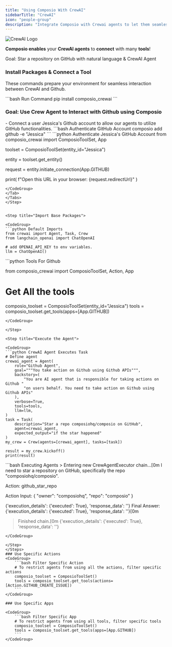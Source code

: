 ```yaml
---
title: "Using Composio With CrewAI"
sidebarTitle: "CrewAI"
icon: "people-group"
description: "Integrate Composio with Crewai agents to let them seamlessly interact with external apps"
---
```


<img src="https://github.com/ComposioHQ/composio/blob/master/docs/framework/media/crewai_composio.png" alt="CrewAI Logo" />

**Composio enables** your **CrewAI agents** to **connect** with many **tools**!

<Tip>
  Goal: Star a repository on GitHub with natural language & CrewAI Agent
</Tip>

### Install Packages & Connect a Tool

These commands prepare your environment for seamless interaction between CrewAI and Github.

<CodeGroup>
```bash Run Command
pip install composio_crewai
```
</CodeGroup>


### Goal: Use Crew Agent to Interact with Github using Composio

<Steps>
<Step title="Connect Github account">
- Connect a user Jessica's Github account to allow our agents to utilize GitHub functionalities.
<Tabs>
<Tab title="CLI">
<CodeGroup>
```bash Authenticate GitHub Account 
composio add github -e "Jessica"
```
</CodeGroup>
</Tab>
<Tab title="Python">
<CodeGroup>
```python Authenticate Jessica's GitHub Account 
from composio_crewai import ComposioToolSet, App

toolset = ComposioToolSet(entity_id="Jessica")

entity = toolset.get_entity()

request = entity.initiate_connection(App.GITHUB)

print(
    f"Open this URL in your browser: {request.redirectUrl}"
)
```
</CodeGroup>
</Tab>
</Tabs>
</Step>


<Step title="Import Base Packages">

<CodeGroup>
```python Default Imports
from crewai import Agent, Task, Crew
from langchain_openai import ChatOpenAI

# add OPENAI_API_KEY to env variables.
llm = ChatOpenAI()
```
</CodeGroup>

</Step>

<Step title="Fetch all Tools via Composio">

<CodeGroup>
```python Tools For Github

from composio_crewai import ComposioToolSet, Action, App

# Get All the tools

composio_toolset = ComposioToolSet(entity_id="Jessica")
tools = composio_toolset.get_tools(apps=[App.GITHUB])
```
</CodeGroup>

</Step>

<Step title="Execute the Agent">

<CodeGroup>
```python CrewAI Agent Executes Task
# Define agent
crewai_agent = Agent(
    role="Github Agent",
    goal="""You take action on Github using Github APIs""",
    backstory=(
        "You are AI agent that is responsible for taking actions on Github "
        "on users behalf. You need to take action on Github using Github APIs"
    ),
    verbose=True,
    tools=tools,
    llm=llm,
)
task = Task(
    description="Star a repo composiohq/composio on GitHub",
    agent=crewai_agent,
    expected_output="if the star happened"
)
my_crew = Crew(agents=[crewai_agent], tasks=[task])

result = my_crew.kickoff()
print(result)
```
</CodeGroup>

</Step>

<Step title="Check Response">

<CodeGroup>
```bash Executing Agents
> Entering new CrewAgentExecutor chain...[0m
I need to star a repository on GitHub, specifically the repo "composiohq/composio".

Action:
github_star_repo

Action Input:
{
"owner": "composiohq",
"repo": "composio"
}

{'execution_details': {'executed': True}, 'response_data': ''}
Final Answer: {'execution_details': {'executed': True}, 'response_data': ''}[0m

> Finished chain.[0m
> {'execution_details': {'executed': True}, 'response_data': ''}
```
</CodeGroup>

</Step>
</Steps>
### Use Specific Actions
<CodeGroup>
    ```bash Filter Specific Action
    # To restrict agents from using all the actions, filter specific actions
    composio_toolset = ComposioToolSet()
    tools = composio_toolset.get_tools(actions=[Action.GITHUB_CREATE_ISSUE])
    ```
</CodeGroup>

### Use Specific Apps

<CodeGroup>
    ```bash Filter Specific App 
    # To restrict agents from using all tools, filter specific tools 
    composio_toolset = ComposioToolSet() 
    tools = composio_toolset.get_tools(apps=[App.GITHUB]) 
    ```
</CodeGroup>
